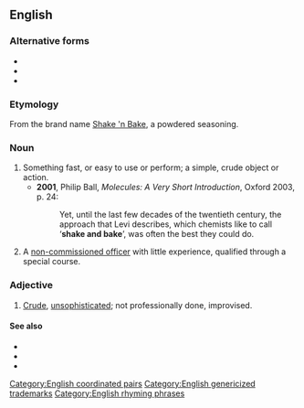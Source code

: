 {{also|shake-and-bake}}
==English==

===Alternative forms===
* {{l|en|shake-and-bake}}
* {{l|en|shake 'n bake}}
* {{l|en|shake 'n' bake}}

===Etymology===
From the brand name [[w:Shake 'n Bake|Shake 'n Bake]], a powdered seasoning.

===Noun===
{{en-noun}}

# Something fast, or easy to use or perform; a simple, crude object or action.
#* '''2001''', Philip Ball, ''Molecules: A Very Short Introduction'', Oxford 2003, p. 24:
#*: Yet, until the last few decades of the twentieth century, the approach that Levi describes, which chemists like to call ‘'''shake and bake'''’, was often the best they could do.
# {{lb|en|US|military|slang|historical}} A [[non-commissioned officer]] with little experience, qualified through a special course.

===Adjective===
{{en-adj}}

# [[crude|Crude]], [[unsophisticated]]; not professionally done, improvised.

====See also====
* {{l|en|bake-off}}
* {{l|en|quick-and-dirty}}
* {{l|en|ready-made}}

[[Category:English coordinated pairs]]
[[Category:English genericized trademarks]]
[[Category:English rhyming phrases]]
